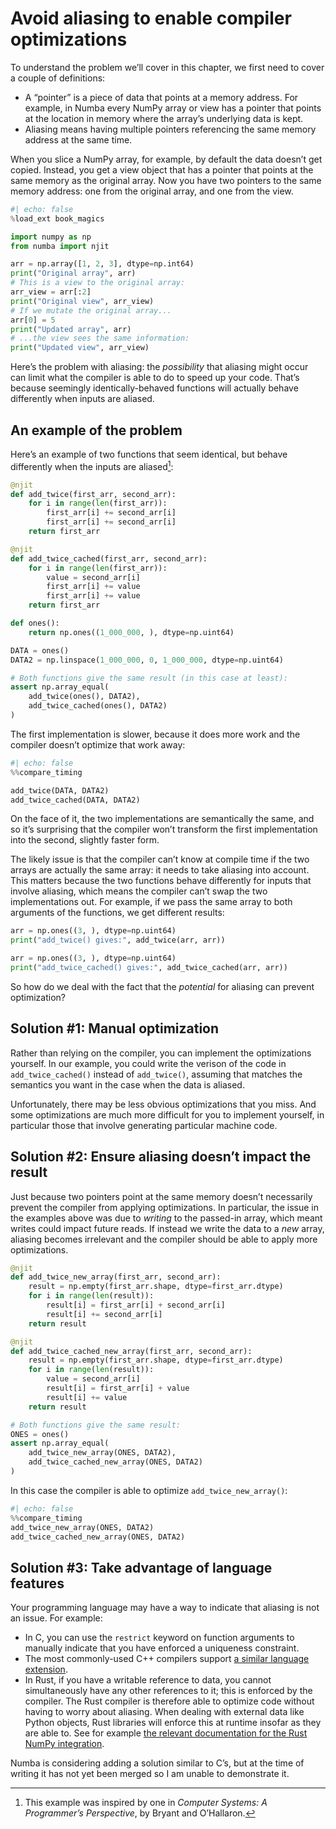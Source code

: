 # Avoid aliasing to enable compiler optimizations

To understand the problem we'll cover in this chapter, we first need to cover a couple of definitions:

* A "pointer" is a piece of data that points at a memory address.
  For example, in Numba every NumPy array or view has a pointer that points at the location in memory where the array's underlying data is kept.
* Aliasing means having multiple pointers referencing the same memory address at the same time.

When you slice a NumPy array, for example, by default the data doesn't get copied.
Instead, you get a view object that has a pointer that points at the same memory as the original array.
Now you have two pointers to the same memory address: one from the original array, and one from the view.

```python
#| echo: false
%load_ext book_magics
```

```python
import numpy as np
from numba import njit

arr = np.array([1, 2, 3], dtype=np.int64)
print("Original array", arr)
# This is a view to the original array:
arr_view = arr[:2]
print("Original view", arr_view)
# If we mutate the original array...
arr[0] = 5
print("Updated array", arr)
# ...the view sees the same information:
print("Updated view", arr_view)
```

Here's the problem with aliasing: the _possibility_ that aliasing might occur can limit what the compiler is able to do to speed up your code.
That's because seemingly identically-behaved functions will actually behave differently when inputs are aliased.

## An example of the problem

Here's an example of two functions that seem identical, but behave differently when the inputs are aliased[^example]:

[^example]: This example was inspired by one in _Computer Systems: A Programmer's Perspective_, by Bryant and O'Hallaron.

```python
@njit
def add_twice(first_arr, second_arr):
    for i in range(len(first_arr)):
        first_arr[i] += second_arr[i]
        first_arr[i] += second_arr[i]
    return first_arr

@njit
def add_twice_cached(first_arr, second_arr):
    for i in range(len(first_arr)):
        value = second_arr[i]
        first_arr[i] += value
        first_arr[i] += value
    return first_arr

def ones():
    return np.ones((1_000_000, ), dtype=np.uint64)

DATA = ones()
DATA2 = np.linspace(1_000_000, 0, 1_000_000, dtype=np.uint64)

# Both functions give the same result (in this case at least):
assert np.array_equal(
    add_twice(ones(), DATA2),
    add_twice_cached(ones(), DATA2)
)
```

The first implementation is slower, because it does more work and the compiler doesn't optimize that work away:

```python
#| echo: false
%%compare_timing

add_twice(DATA, DATA2)
add_twice_cached(DATA, DATA2)
```

On the face of it, the two implementations are semantically the same, and so it's surprising that the compiler won't transform the first implementation into the second, slightly faster form.

The likely issue is that the compiler can't know at compile time if the two arrays are actually the same array: it needs to take aliasing into account.
This matters because the two functions behave differently for inputs that involve aliasing, which means the compiler can't swap the two implementations out.
For example, if we pass the same array to both arguments of the functions, we get different results:

```python
arr = np.ones((3, ), dtype=np.uint64)
print("add_twice() gives:", add_twice(arr, arr))

arr = np.ones((3, ), dtype=np.uint64)
print("add_twice_cached() gives:", add_twice_cached(arr, arr))
```

So how do we deal with the fact that the _potential_ for aliasing can prevent optimization?

## Solution #1: Manual optimization

Rather than relying on the compiler, you can implement the optimizations yourself.
In our example, you could write the verison of the code in `add_twice_cached()` instead of `add_twice()`, assuming that matches the semantics you want in the case when the data is aliased.

Unfortunately, there may be less obvious optimizations that you miss.
And some optimizations are much more difficult for you to implement yourself, in particular those that involve generating particular machine code.

## Solution #2: Ensure aliasing doesn't impact the result

Just because two pointers point at the same memory doesn't necessarily prevent the compiler from applying optimizations.
In particular, the issue in the examples above was due to _writing_ to the passed-in array, which meant writes could impact future reads.
If instead we write the data to a _new_ array, aliasing becomes irrelevant and the compiler should be able to apply more optimizations.

```python
@njit
def add_twice_new_array(first_arr, second_arr):
    result = np.empty(first_arr.shape, dtype=first_arr.dtype)
    for i in range(len(result)):
        result[i] = first_arr[i] + second_arr[i]
        result[i] += second_arr[i]
    return result

@njit
def add_twice_cached_new_array(first_arr, second_arr):
    result = np.empty(first_arr.shape, dtype=first_arr.dtype)
    for i in range(len(result)):
        value = second_arr[i]
        result[i] = first_arr[i] + value
        result[i] += value
    return result

# Both functions give the same result:
ONES = ones()
assert np.array_equal(
    add_twice_new_array(ONES, DATA2),
    add_twice_cached_new_array(ONES, DATA2)
)
```

In this case the compiler is able to optimize `add_twice_new_array()`:

```python
#| echo: false
%%compare_timing
add_twice_new_array(ONES, DATA2)
add_twice_cached_new_array(ONES, DATA2)
```

## Solution #3: Take advantage of language features

Your programming language may have a way to indicate that aliasing is not an issue.
For example:

* In C, you can use the `restrict` keyword on function arguments to manually indicate that you have enforced a uniqueness constraint.
* The most commonly-used C++ compilers support [a similar language extension](https://en.wikipedia.org/wiki/Restrict#Support_by_C++_compilers).
* In Rust, if you have a writable reference to data, you cannot simultaneously have any other references to it; this is enforced by the compiler.
  The Rust compiler is therefore able to optimize code without having to worry about aliasing.
  When dealing with external data like Python objects, Rust libraries will enforce this at runtime insofar as they are able to.
  See for example [the relevant documentation for the Rust NumPy integration](https://docs.rs/numpy/latest/numpy/borrow/index.html).

Numba is considering adding a solution similar to C's, but at the time of writing it has not yet been merged so I am unable to demonstrate it.
